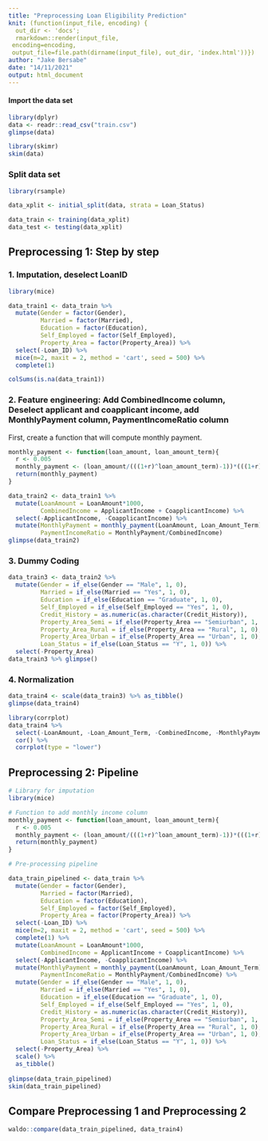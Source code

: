 ```yaml
---
title: "Preprocessing Loan Eligibility Prediction"
knit: (function(input_file, encoding) {
  out_dir <- 'docs';
  rmarkdown::render(input_file,
 encoding=encoding,
 output_file=file.path(dirname(input_file), out_dir, 'index.html'))})
author: "Jake Bersabe"
date: "14/11/2021"
output: html_document
---
```


#### Import the data set  

```r
library(dplyr)
data <- readr::read_csv("train.csv")
glimpse(data)
```

```r
library(skimr)
skim(data)
```  


### Split data set  
```r
library(rsample)

data_xplit <- initial_split(data, strata = Loan_Status)

data_train <- training(data_xplit)
data_test <- testing(data_xplit)

```



## Preprocessing 1: Step by step
### 1. Imputation, deselect LoanID   
```r
library(mice)

data_train1 <- data_train %>% 
  mutate(Gender = factor(Gender),
         Married = factor(Married),
         Education = factor(Education),
         Self_Employed = factor(Self_Employed),
         Property_Area = factor(Property_Area)) %>% 
  select(-Loan_ID) %>% 
  mice(m=2, maxit = 2, method = 'cart', seed = 500) %>% 
  complete(1)

colSums(is.na(data_train1))
```

### 2. Feature engineering:  Add CombinedIncome column, Deselect applicant and coapplicant income, add MonthlyPayment column, PaymentIncomeRatio column 

First, create a function that will compute monthly payment.  
```r
monthly_payment <- function(loan_amount, loan_amount_term){
  r <- 0.005
  monthly_payment <- (loan_amount/(((1+r)^loan_amount_term)-1))*(((1+r)^loan_amount_term)*r)
  return(monthly_payment)
}
```



```r
data_train2 <- data_train1 %>% 
  mutate(LoanAmount = LoanAmount*1000,
         CombinedIncome = ApplicantIncome + CoapplicantIncome) %>% 
  select(-ApplicantIncome, -CoapplicantIncome) %>% 
  mutate(MonthlyPayment = monthly_payment(LoanAmount, Loan_Amount_Term),
         PaymentIncomeRatio = MonthlyPayment/CombinedIncome)
glimpse(data_train2)
```




### 3. Dummy Coding  
```r
data_train3 <- data_train2 %>% 
  mutate(Gender = if_else(Gender == "Male", 1, 0),
         Married = if_else(Married == "Yes", 1, 0),
         Education = if_else(Education == "Graduate", 1, 0),
         Self_Employed = if_else(Self_Employed == "Yes", 1, 0),
         Credit_History = as.numeric(as.character(Credit_History)),
         Property_Area_Semi = if_else(Property_Area == "Semiurban", 1, 0),
         Property_Area_Rural = if_else(Property_Area == "Rural", 1, 0),
         Property_Area_Urban = if_else(Property_Area == "Urban", 1, 0),
         Loan_Status = if_else(Loan_Status == "Y", 1, 0)) %>% 
  select(-Property_Area)
data_train3 %>% glimpse()
```


### 4. Normalization  
```r
data_train4 <- scale(data_train3) %>% as_tibble()
glimpse(data_train4)
```

```r
library(corrplot)
data_train4 %>% 
  select(-LoanAmount, -Loan_Amount_Term, -CombinedIncome, -MonthlyPayment) %>% 
  cor() %>% 
  corrplot(type = "lower")
```


## Preprocessing 2: Pipeline  
```r
# Library for imputation
library(mice) 

# Function to add monthly income column
monthly_payment <- function(loan_amount, loan_amount_term){
  r <- 0.005
  monthly_payment <- (loan_amount/(((1+r)^loan_amount_term)-1))*(((1+r)^loan_amount_term)*r)
  return(monthly_payment)
} 

# Pre-processing pipeline 

data_train_pipelined <- data_train %>%
  mutate(Gender = factor(Gender),
         Married = factor(Married),
         Education = factor(Education),
         Self_Employed = factor(Self_Employed),
         Property_Area = factor(Property_Area)) %>% 
  select(-Loan_ID) %>% 
  mice(m=2, maxit = 2, method = 'cart', seed = 500) %>% 
  complete(1) %>% 
  mutate(LoanAmount = LoanAmount*1000,
         CombinedIncome = ApplicantIncome + CoapplicantIncome) %>% 
  select(-ApplicantIncome, -CoapplicantIncome) %>% 
  mutate(MonthlyPayment = monthly_payment(LoanAmount, Loan_Amount_Term),
         PaymentIncomeRatio = MonthlyPayment/CombinedIncome) %>% 
  mutate(Gender = if_else(Gender == "Male", 1, 0),
         Married = if_else(Married == "Yes", 1, 0),
         Education = if_else(Education == "Graduate", 1, 0),
         Self_Employed = if_else(Self_Employed == "Yes", 1, 0),
         Credit_History = as.numeric(as.character(Credit_History)),
         Property_Area_Semi = if_else(Property_Area == "Semiurban", 1, 0),
         Property_Area_Rural = if_else(Property_Area == "Rural", 1, 0),
         Property_Area_Urban = if_else(Property_Area == "Urban", 1, 0),
         Loan_Status = if_else(Loan_Status == "Y", 1, 0)) %>% 
  select(-Property_Area) %>% 
  scale() %>% 
  as_tibble()
  
glimpse(data_train_pipelined)
skim(data_train_pipelined)
```


## Compare Preprocessing 1 and Preprocessing 2  
```r
waldo::compare(data_train_pipelined, data_train4)
```

